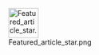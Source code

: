 <div style="float:right;margin-left:1em">[[File:Featured_article_star.png|60px]]</div>
{{flatlist|
;{{classicon|FA}} [[Wikipedia:特色条目|特色条目]]
: [[富兰克林·德拉诺·罗斯福|富兰克林·德拉诺·罗斯福]]
: [[拉姆齊·麥克唐納|拉姆齊·麥克唐納]]

;{{classicon|GA}} [[Wikipedia:優良條目|優良條目]]
: [[无政府主义|无政府主义]]
: [[無政府資本主義|無政府資本主義]]
: [[美國個人無政府主義|美國個人無政府主義]]
: [[自由意志主义|自由意志主义]]
: [[艾茵·兰德|艾茵·兰德]]
: [[弗里德里希·哈耶克|弗里德里希·哈耶克]]
: [[大卫·休谟|大卫·休谟]]
: [[约翰·洛克|约翰·洛克]]
: [[埃德蒙·伯克|埃德蒙·伯克]]
: [[亞當·斯密|亞當·斯密]]
: [[米尔顿·弗里德曼|米尔顿·弗里德曼]]
: [[马克斯·韦伯|马克斯·韦伯]]
: [[托马斯·杰斐逊|托马斯·杰斐逊]]
: [[巴里·戈德华特|巴里·戈德华特]]
: [[共和党_(美国)|共和党 (美国)]]
: [[民主党_(美国)|民主党 (美国)]]
}}<noinclude>